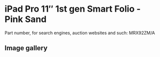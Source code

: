 
# iPad Pro 11″ 1st gen Smart Folio - Pink Sand

Part number, for search engines, auction websites and such: MRX92ZM/A

## Image gallery

<div style={{ width: "768px" }}>
  <GalleryComponent
    images={[
      {
        original: "/everysource/MRX92.webp",
        thumbnail: "/everypreview/MRX92.webp",
      },
      {
        original: "/everysource/MRX92_AV1.webp",
        thumbnail: "/everypreview/MRX92_AV1.webp",
      },
      {
        original: "/everysource/MRX92_AV2.webp",
        thumbnail: "/everypreview/MRX92_AV2.webp",
      },
      {
        original: "/everysource/MRX92_AV3.webp",
        thumbnail: "/everypreview/MRX92_AV3.webp",
      },
      {
        original: "/everysource/MRX92_AV4.webp",
        thumbnail: "/everypreview/MRX92_AV4.webp",
      }
    ]}
  />
</div>